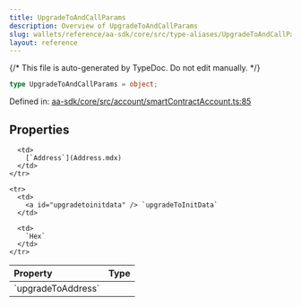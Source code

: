 ```yaml
---
title: UpgradeToAndCallParams
description: Overview of UpgradeToAndCallParams
slug: wallets/reference/aa-sdk/core/src/type-aliases/UpgradeToAndCallParams
layout: reference
---
```


{/* This file is auto-generated by TypeDoc. Do not edit manually. */}

```ts
type UpgradeToAndCallParams = object;
```

Defined in: [aa-sdk/core/src/account/smartContractAccount.ts:85](https://github.com/alchemyplatform/aa-sdk/blob/9f926c402d1661309abbf8eae8431e52e8c5e53f/aa-sdk/core/src/account/smartContractAccount.ts#L85)

## Properties

<table>
  <thead>
    <tr>
      <th align="left">Property</th>
      <th align="left">Type</th>
    </tr>
  </thead>

  <tbody>
    <tr>
      <td>
        <a id="upgradetoaddress" /> `upgradeToAddress`
      </td>

      <td>
        [`Address`](Address.mdx)
      </td>
    </tr>

    <tr>
      <td>
        <a id="upgradetoinitdata" /> `upgradeToInitData`
      </td>

      <td>
        `Hex`
      </td>
    </tr>

  </tbody>
</table>
